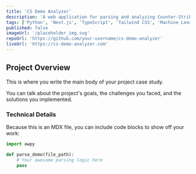 ```yaml
---
title: 'CS Demo Analyzer'
description: 'A web application for parsing and analyzing Counter-Strike demofiles to provide users with advanced statistics and insights.'
tags: ['Python', 'Next.js', 'TypeScript', 'Tailwind CSS', 'Machine Learning']
published: false
imageUrl: '/placeholder_img.svg'
repoUrl: 'https://github.com/your-username/cs-demo-analyzer'
liveUrl: 'https://cs-demo-analyzer.com'
---
```


## Project Overview

This is where you write the main body of your project case study. 

You can talk about the project's goals, the challenges you faced, and the solutions you implemented.

### Technical Details

Because this is an MDX file, you can include code blocks to show off your work:

```python
import awpy

def parse_demo(file_path):
    # Your awesome parsing logic here
    pass
```
